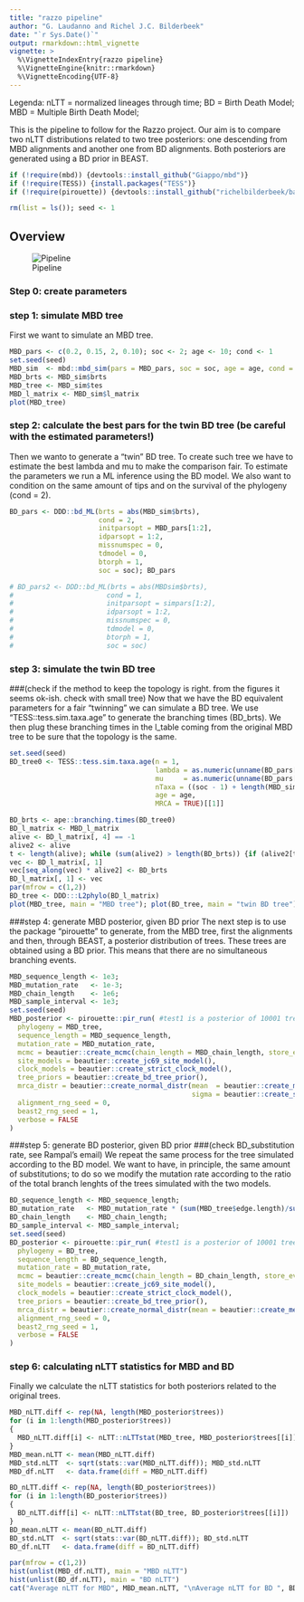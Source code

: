 ```yaml
---
title: "razzo pipeline"
author: "G. Laudanno and Richel J.C. Bilderbeek"
date: "`r Sys.Date()`"
output: rmarkdown::html_vignette
vignette: >
  %\VignetteIndexEntry{razzo pipeline}
  %\VignetteEngine{knitr::rmarkdown}
  %\VignetteEncoding{UTF-8}
---
```


Legenda:
nLTT = normalized lineages through time;
BD = Birth Death Model;
MBD = Multiple Birth Death Model;

This is the pipeline to follow for the Razzo project. Our aim is to compare two nLTT distributions related to two tree posteriors: one descending from MBD alignments and another one from BD alignments. Both posteriors are generated using a BD prior in BEAST.

```r
if (!require(mbd)) {devtools::install_github("Giappo/mbd")}
if (!require(TESS)) {install.packages("TESS")}
if (!require(pirouette)) {devtools::install_github("richelbilderbeek/babette");    devtools::install_github("richelbilderbeek/pirouette")}

rm(list = ls()); seed <- 1
```

## Overview

![Pipeline](pipeline.png)

### Step 0: create parameters


### step 1: simulate MBD tree
First we want to simulate an MBD tree.

```r
MBD_pars <- c(0.2, 0.15, 2, 0.10); soc <- 2; age <- 10; cond <- 1
set.seed(seed)
MBD_sim  <- mbd::mbd_sim(pars = MBD_pars, soc = soc, age = age, cond = cond)
MBD_brts <- MBD_sim$brts
MBD_tree <- MBD_sim$tes
MBD_l_matrix <- MBD_sim$l_matrix
plot(MBD_tree)
```

### step 2: calculate the best pars for the twin BD tree (be careful with the estimated parameters!)
Then we wanto to generate a "twin" BD tree. To create such tree we have to estimate the best lambda and mu to make the comparison fair. 
To estimate the parameters we run a ML inference using the BD model.
We also want to condition on the same amount of tips and on the survival of the phylogeny (cond = 2).

```r
BD_pars <- DDD::bd_ML(brts = abs(MBD_sim$brts),
                      cond = 2,
                      initparsopt = MBD_pars[1:2],
                      idparsopt = 1:2,
                      missnumspec = 0,
                      tdmodel = 0,
                      btorph = 1,
                      soc = soc); BD_pars

# BD_pars2 <- DDD::bd_ML(brts = abs(MBDsim$brts),
#                       cond = 1,
#                       initparsopt = simpars[1:2],
#                       idparsopt = 1:2,
#                       missnumspec = 0,
#                       tdmodel = 0,
#                       btorph = 1,
#                       soc = soc)

```


### step 3: simulate the twin BD tree
###(check if the method to keep the topology is right. from the figures it seems ok-ish. check with small tree)
Now that we have the BD equivalent parameters for a fair "twinning" we can simulate a BD tree.
We use "TESS::tess.sim.taxa.age" to generate the branching times (BD_brts). 
We then plug these branching times in the l_table coming from the original MBD tree to be sure that the topology is the same.

```r
set.seed(seed)
BD_tree0 <- TESS::tess.sim.taxa.age(n = 1,
                                    lambda = as.numeric(unname(BD_pars[1])),
                                    mu     = as.numeric(unname(BD_pars[2])),
                                    nTaxa = ((soc - 1) + length(MBD_sim$brts)),
                                    age = age,
                                    MRCA = TRUE)[[1]]

BD_brts <- ape::branching.times(BD_tree0)
BD_l_matrix <- MBD_l_matrix
alive <- BD_l_matrix[, 4] == -1
alive2 <- alive
t <- length(alive); while (sum(alive2) > length(BD_brts)) {if (alive2[t] == 1) {alive2[t] = 0}; t = t - 1}
vec <- BD_l_matrix[, 1]
vec[seq_along(vec) * alive2] <- BD_brts
BD_l_matrix[, 1] <- vec
par(mfrow = c(1,2))
BD_tree <- DDD:::L2phylo(BD_l_matrix)
plot(MBD_tree, main = "MBD tree"); plot(BD_tree, main = "twin BD tree")
```

###step 4: generate MBD posterior, given BD prior
The next step is to use the package "pirouette" to generate, from the MBD tree, first the alignments and then, through BEAST, a posterior distribution of trees. These trees are obtained using a BD prior. This means that there are no simultaneous branching events.

```r
MBD_sequence_length <- 1e3;
MBD_mutation_rate   <- 1e-3;
MBD_chain_length    <- 1e6;
MBD_sample_interval <- 1e3;
set.seed(seed)
MBD_posterior <- pirouette::pir_run( #test1 is a posterior of 10001 trees generated from sim_tes[[1]]
  phylogeny = MBD_tree,
  sequence_length = MBD_sequence_length,
  mutation_rate = MBD_mutation_rate,
  mcmc = beautier::create_mcmc(chain_length = MBD_chain_length, store_every = MBD_sample_interval), #store_every = -1
  site_models = beautier::create_jc69_site_model(),
  clock_models = beautier::create_strict_clock_model(),
  tree_priors = beautier::create_bd_tree_prior(),
  mrca_distr = beautier::create_normal_distr(mean  = beautier::create_mean_param(value = age), 
                                             sigma = beautier::create_sigma_param(value = 0.001)),
  alignment_rng_seed = 0,
  beast2_rng_seed = 1,
  verbose = FALSE
)
```

###step 5: generate BD posterior, given BD prior
###(check BD_substitution rate, see Rampal's email)
We repeat the same process for the tree simulated according to the BD model. We want to have, in principle, the same amount of substitutions; to do so we modify the mutation rate according to the ratio of the total branch lenghts of the trees simulated with the two models.

```r
BD_sequence_length <- MBD_sequence_length;
BD_mutation_rate   <- MBD_mutation_rate * (sum(MBD_tree$edge.length)/sum(BD_tree$edge.length));
BD_chain_length    <- MBD_chain_length;
BD_sample_interval <- MBD_sample_interval;
set.seed(seed)
BD_posterior <- pirouette::pir_run( #test1 is a posterior of 10001 trees generated from sim_tes[[1]]
  phylogeny = BD_tree,
  sequence_length = BD_sequence_length,
  mutation_rate = BD_mutation_rate,
  mcmc = beautier::create_mcmc(chain_length = BD_chain_length, store_every = BD_sample_interval), #store_every = -1
  site_models = beautier::create_jc69_site_model(),
  clock_models = beautier::create_strict_clock_model(),
  tree_priors = beautier::create_bd_tree_prior(),
  mrca_distr = beautier::create_normal_distr(mean = beautier::create_mean_param(value = age), sigma = beautier::create_sigma_param(value = 0.001)),
  alignment_rng_seed = 0,
  beast2_rng_seed = 1,
  verbose = FALSE
)
```

### step 6: calculating nLTT statistics for MBD and BD
Finally we calculate the nLTT statistics for both posteriors related to the original trees.

```r
MBD_nLTT.diff <- rep(NA, length(MBD_posterior$trees))
for (i in 1:length(MBD_posterior$trees))
{
  MBD_nLTT.diff[i] <- nLTT::nLTTstat(MBD_tree, MBD_posterior$trees[[i]])
}
MBD_mean.nLTT <- mean(MBD_nLTT.diff)
MBD_std.nLTT  <- sqrt(stats::var(MBD_nLTT.diff)); MBD_std.nLTT
MBD_df.nLTT   <- data.frame(diff = MBD_nLTT.diff)

BD_nLTT.diff <- rep(NA, length(BD_posterior$trees))
for (i in 1:length(BD_posterior$trees))
{
  BD_nLTT.diff[i] <- nLTT::nLTTstat(BD_tree, BD_posterior$trees[[i]])
}
BD_mean.nLTT <- mean(BD_nLTT.diff)
BD_std.nLTT  <- sqrt(stats::var(BD_nLTT.diff)); BD_std.nLTT
BD_df.nLTT   <- data.frame(diff = BD_nLTT.diff)

par(mfrow = c(1,2))
hist(unlist(MBD_df.nLTT), main = "MBD nLTT")
hist(unlist(BD_df.nLTT), main = "BD nLTT")
cat("Average nLTT for MBD", MBD_mean.nLTT, "\nAverage nLTT for BD ", BD_mean.nLTT)
```


